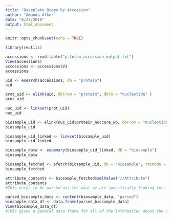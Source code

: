 ```yaml
---
title: "Baseplate Biome by Accession"
author: "Amanda Alker"
date: "6/27/2018"
output: html_document
---
```


```r
knitr::opts_chunk$set(echo = TRUE)
```

```r
library(reutils)
```

```r
accessions <- read.table("p.luteo_accession_output.txt")
View(accessions)
accessions <- accessions$V1
accessions
```

```r
uid <- esearch(accessions, db = "protein")
uid
```


```r
prot_uid <- elink(uid, dbFrom = "protein", dbTo = "nucleotide" )
prot_uid
```

```r
nuc_uid <- linkset(prot_uid)
nuc_uid
```


```r
biosample_uid <- elink(nuc_uid$protein_nuccore_wp, dbFrom = "nucleotide", dbTo = "biosample" )
biosample_uid
```

```r
biosample_uid_linked <- linkset(biosample_uid)
biosample_uid_linked
```

```r
biosample_data <- esummary(biosample_uid_linked, db = "biosample")
biosample_data
```


```r
biosample_fetched <- efetch(biosample_uid, db = "biosample", retmode = "xml")
biosample_fetched
```

```r
attribute_contents <- biosample_fetched$xmlValue("//Attribute")
attribute_contents
#This needs to be parsed out for what we are specifically looking for.
```

```r
parsed_biosample_data <- content(biosample_data, "parsed")
biosample_data_df <- data.frame(parsed_biosample_data)
View(biosample_data_df)
#This gives a general data frame for all of the information about the specific species we did the phylogeny on. This will be a good starting point for a metadata table 
```

